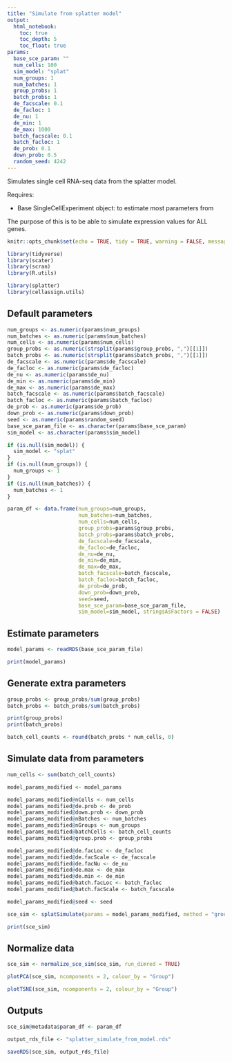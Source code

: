 ```yaml
---
title: "Simulate from splatter model"
output: 
  html_notebook:
    toc: true
    toc_depth: 5
    toc_float: true
params:
  base_sce_param: ""
  num_cells: 100
  sim_model: "splat"
  num_groups: 1
  num_batches: 1
  group_probs: 1
  batch_probs: 1
  de_facscale: 0.1
  de_facloc: 1
  de_nu: 1
  de_min: 1
  de_max: 1000
  batch_facscale: 0.1
  batch_facloc: 1
  de_prob: 0.1
  down_prob: 0.5
  random_seed: 4242
---
```


Simulates single cell RNA-seq data from the splatter model. 

Requires:

* Base SingleCellExperiment object: to estimate most parameters from

The purpose of this is to be able to simulate expression values for ALL genes. 


```r
knitr::opts_chunk$set(echo = TRUE, tidy = TRUE, warning = FALSE, message = FALSE, cache = FALSE)
```

```r
library(tidyverse)
library(scater)
library(scran)
library(R.utils)

library(splatter)
library(cellassign.utils)
```

## Default parameters

```r
num_groups <- as.numeric(params$num_groups)
num_batches <- as.numeric(params$num_batches)
num_cells <- as.numeric(params$num_cells)
group_probs <- as.numeric(strsplit(params$group_probs, ",")[[1]])
batch_probs <- as.numeric(strsplit(params$batch_probs, ",")[[1]])
de_facscale <- as.numeric(params$de_facscale)
de_facloc <- as.numeric(params$de_facloc)
de_nu <- as.numeric(params$de_nu)
de_min <- as.numeric(params$de_min)
de_max <- as.numeric(params$de_max)
batch_facscale <- as.numeric(params$batch_facscale)
batch_facloc <- as.numeric(params$batch_facloc)
de_prob <- as.numeric(params$de_prob)
down_prob <- as.numeric(params$down_prob)
seed <- as.numeric(params$random_seed)
base_sce_param_file <- as.character(params$base_sce_param)
sim_model <- as.character(params$sim_model)

if (is.null(sim_model)) {
  sim_model <- "splat"
}
if (is.null(num_groups)) {
  num_groups <- 1
}
if (is.null(num_batches)) {
  num_batches <- 1
}

param_df <- data.frame(num_groups=num_groups,
                       num_batches=num_batches,
                       num_cells=num_cells,
                       group_probs=params$group_probs,
                       batch_probs=params$batch_probs,
                       de_facscale=de_facscale,
                       de_facloc=de_facloc,
                       de_nu=de_nu,
                       de_min=de_min,
                       de_max=de_max,
                       batch_facscale=batch_facscale,
                       batch_facloc=batch_facloc,
                       de_prob=de_prob,
                       down_prob=down_prob,
                       seed=seed,
                       base_sce_param=base_sce_param_file,
                       sim_model=sim_model, stringsAsFactors = FALSE)
```

## Estimate parameters

```r
model_params <- readRDS(base_sce_param_file)
```

```r
print(model_params)
```

## Generate extra parameters

```r
group_probs <- group_probs/sum(group_probs)
batch_probs <- batch_probs/sum(batch_probs)

print(group_probs)
print(batch_probs)
```

```r
batch_cell_counts <- round(batch_probs * num_cells, 0)
```

## Simulate data from parameters

```r
num_cells <- sum(batch_cell_counts)
```

```r
model_params_modified <- model_params

model_params_modified@nCells <- num_cells
model_params_modified@de.prob <- de_prob
model_params_modified@down.prob <- down_prob
model_params_modified@nBatches <- num_batches
model_params_modified@nGroups <- num_groups
model_params_modified@batchCells <- batch_cell_counts
model_params_modified@group.prob <- group_probs

model_params_modified@de.facLoc <- de_facloc
model_params_modified@de.facScale <- de_facscale
model_params_modified@de.facNu <- de_nu
model_params_modified@de.max <- de_max
model_params_modified@de.min <- de_min
model_params_modified@batch.facLoc <- batch_facloc
model_params_modified@batch.facScale <- batch_facscale

model_params_modified@seed <- seed
```

```r
sce_sim <- splatSimulate(params = model_params_modified, method = "groups", verbose = TRUE)
```

```r
print(sce_sim)
```

## Normalize data

```r
sce_sim <- normalize_sce_sim(sce_sim, run_dimred = TRUE)
```

```r
plotPCA(sce_sim, ncomponents = 2, colour_by = "Group")
```

```r
plotTSNE(sce_sim, ncomponents = 2, colour_by = "Group")
```

## Outputs

```r
sce_sim@metadata$param_df <- param_df

output_rds_file <- "splatter_simulate_from_model.rds"

saveRDS(sce_sim, output_rds_file)
```


